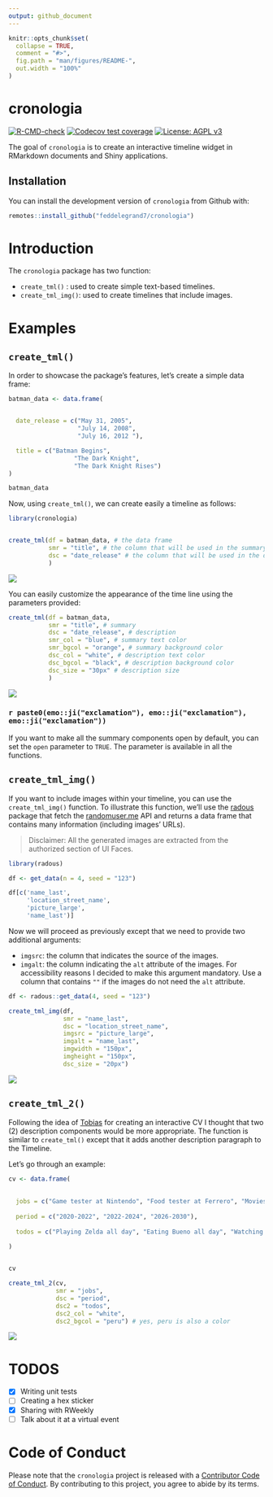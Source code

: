 ```yaml
---
output: github_document
---
```


<!-- README.md is generated from README.Rmd. Please edit that file -->

```r
knitr::opts_chunk$set(
  collapse = TRUE,
  comment = "#>",
  fig.path = "man/figures/README-",
  out.width = "100%"
)
```

# cronologia

<!-- badges: start -->
[![R-CMD-check](https://github.com/feddelegrand7/cronologia/workflows/R-CMD-check/badge.svg)](https://github.com/feddelegrand7/cronologia/actions)
[![Codecov test coverage](https://codecov.io/gh/feddelegrand7/cronologia/branch/master/graph/badge.svg)](https://codecov.io/gh/feddelegrand7/cronologia?branch=master)
[![License: AGPL v3](https://img.shields.io/badge/License-AGPL%20v3-blue.svg)](https://www.gnu.org/licenses/agpl-3.0)

<!-- badges: end -->

The goal of `cronologia` is to create an interactive timeline widget in RMarkdown documents and Shiny applications. 

## Installation

You can install the development version of `cronologia` from Github with:

```r

remotes::install_github("feddelegrand7/cronologia")

```

# Introduction

The `cronologia` package has two function: 

- `create_tml()` : used to create simple text-based timelines. 
- `create_tml_img()`: used to create timelines that include images.


# Examples 

## `create_tml()`

In order to showcase the package's features, let's create a simple data frame: 

```r

batman_data <- data.frame(


  date_release = c("May 31, 2005",
                   "July 14, 2008",
                   "July 16, 2012 "),

  title = c("Batman Begins",
                  "The Dark Knight",
                  "The Dark Knight Rises")
)

batman_data
```



Now, using `create_tml()`, we can create easily a timeline as follows: 


```r
library(cronologia)


create_tml(df = batman_data, # the data frame
           smr = "title", # the column that will be used in the summary 
           dsc = "date_release" # the column that will be used in the description
           )

```

![](man/figures/example1.gif)


You can easily customize the appearance of the time line using the parameters provided: 



```r

create_tml(df = batman_data,
           smr = "title", # summary
           dsc = "date_release", # description
           smr_col = "blue", # summary text color
           smr_bgcol = "orange", # summary background color
           dsc_col = "white", # description text color
           dsc_bgcol = "black", # description background color
           dsc_size = "30px" # description size
           )

```

![](man/figures/example2.gif)


### `r paste0(emo::ji("exclamation"), emo::ji("exclamation"), emo::ji("exclamation")) `

If you want to make all the summary components open by default, you can set the `open` parameter to `TRUE`. The parameter is available in all the functions.  


## `create_tml_img()`

If you want to include images within your timeline, you can use the `create_tml_img()` function. To illustrate this function, we'll use the [radous](https://github.com/feddelegrand7/radous) package that fetch the [randomuser.me](https://randomuser.me/) API and returns a data frame that contains many information (including images' URLs).

> Disclaimer: All the generated images are extracted from the authorized section of UI Faces. 


```r
library(radous)

df <- get_data(n = 4, seed = "123")

df[c('name_last', 
     'location_street_name',
     'picture_large',
     'name_last')]

```


Now we will proceed as previously except that we need to provide two additional arguments: 

- `imgsrc`: the column that indicates the source of the images. 
- `imgalt`: the column indicating the `alt` attribute of the images. For accessibility reasons I decided to make this argument mandatory. Use a column that contains `""` if the images do not need the `alt` attribute. 

```r
df <- radous::get_data(4, seed = "123")

create_tml_img(df, 
               smr = "name_last", 
               dsc = "location_street_name", 
               imgsrc = "picture_large", 
               imgalt = "name_last", 
               imgwidth = "150px", 
               imgheight = "150px", 
               dsc_size = "20px")

```


![](man/figures/example3.gif)


## `create_tml_2()`

Following the idea of [Tobias](https://twitter.com/toeb18/status/1355104693299634181?s=20) for creating an interactive CV I thought that two (2) description components would be more appropriate. The function is similar to `create_tml()` except that it adds another description paragraph to the Timeline. 

Let's go through an example: 


```r
cv <- data.frame(
  
  
  jobs = c("Game tester at Nintendo", "Food tester at Ferrero", "Movies tester at Netflix"), 
  
  period = c("2020-2022", "2022-2024", "2026-2030"),
  
  todos = c("Playing Zelda all day", "Eating Bueno all day", "Watching the Office all day")
  
)


cv
```

```r

create_tml_2(cv, 
             smr = "jobs", 
             dsc = "period", 
             dsc2 = "todos", 
             dsc2_col = "white",
             dsc2_bgcol = "peru") # yes, peru is also a color

```

![](man/figures/example4.gif)


# TODOS 

- [x] Writing unit tests 
- [ ] Creating a hex sticker 
- [x] Sharing with RWeekly
- [ ] Talk about it at a virtual event




# Code of Conduct

Please note that the `cronologia` project is released with a [Contributor Code of Conduct](https://contributor-covenant.org/version/2/0/CODE_OF_CONDUCT.html). By contributing to this project, you agree to abide by its terms.
